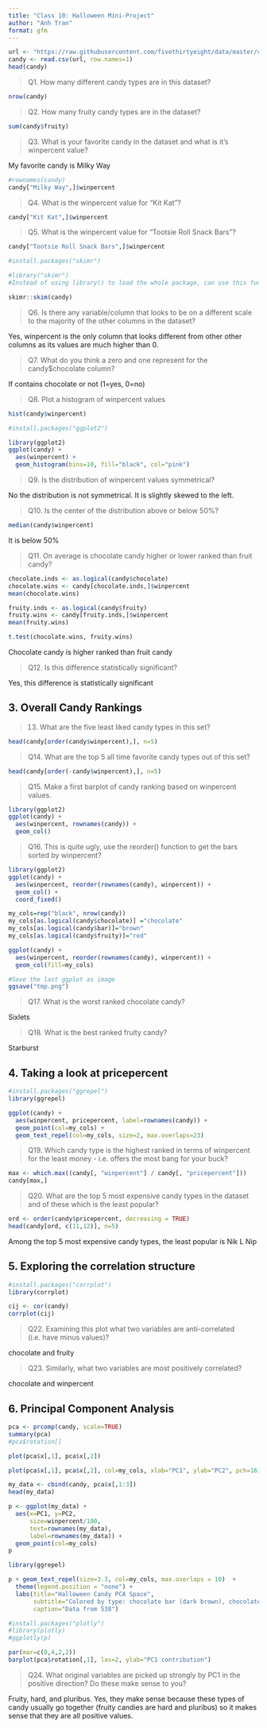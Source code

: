 ```yaml
---
title: "Class 10: Halloween Mini-Project"
author: "Anh Tran"
format: gfm
---
```


```r
url <- "https://raw.githubusercontent.com/fivethirtyeight/data/master/candy-power-ranking/candy-data.csv"
candy <- read.csv(url, row.names=1)
head(candy)
```

>Q1. How many different candy types are in this dataset?

```r
nrow(candy)
```

>Q2. How many fruity candy types are in the dataset?

```r
sum(candy$fruity)
```

>Q3. What is your favorite candy in the dataset and what is it’s winpercent value?

My favorite candy is Milky Way

```r
#rownames(candy)
candy["Milky Way",]$winpercent
```

>Q4. What is the winpercent value for “Kit Kat”?

```r
candy["Kit Kat",]$winpercent
```

>Q5. What is the winpercent value for “Tootsie Roll Snack Bars”?

```r
candy["Tootsie Roll Snack Bars",]$winpercent
```

```r
#install.packages("skimr")
```

```r
#library("skimr")
#Instead of using library() to load the whole package, can use this function instead for just one function

skimr::skim(candy)
```

>Q6. Is there any variable/column that looks to be on a different scale to the majority of the other columns in the dataset?

Yes, winpercent is the only column that looks different from other other columns as its values are much higher than 0. 

>Q7. What do you think a zero and one represent for the candy$chocolate column?

If contains chocolate or not (1=yes, 0=no)

>Q8. Plot a histogram of winpercent values

```r
hist(candy$winpercent)
```

```r
#install.packages("ggplot2")
```

```r
library(ggplot2)
ggplot(candy) + 
  aes(winpercent) +
  geom_histogram(bins=10, fill="black", col="pink")
```

>Q9. Is the distribution of winpercent values symmetrical?

No the distribution is not symmetrical. It is slightly skewed to the left. 

>Q10. Is the center of the distribution above or below 50%?

```r
median(candy$winpercent)
```

It is below 50% 

>Q11. On average is chocolate candy higher or lower ranked than fruit candy?

```r
chocolate.inds <- as.logical(candy$chocolate)
chocolate.wins <- candy[chocolate.inds,]$winpercent
mean(chocolate.wins)

fruity.inds <- as.logical(candy$fruity)
fruity.wins <- candy[fruity.inds,]$winpercent
mean(fruity.wins)
```

```r
t.test(chocolate.wins, fruity.wins)
```

Chocolate candy is higher ranked than fruit candy

>Q12. Is this difference statistically significant?

Yes, this difference is statistically significant

## 3. Overall Candy Rankings

>13. What are the five least liked candy types in this set?

```r
head(candy[order(candy$winpercent),], n=5)
```

>Q14. What are the top 5 all time favorite candy types out of this set?

```r
head(candy[order(-candy$winpercent),], n=5)
```

>Q15. Make a first barplot of candy ranking based on winpercent values.

```r
library(ggplot2)
ggplot(candy) + 
  aes(winpercent, rownames(candy)) + 
  geom_col()
```

>Q16. This is quite ugly, use the reorder() function to get the bars sorted by winpercent?

```r
library(ggplot2)
ggplot(candy) + 
  aes(winpercent, reorder(rownames(candy), winpercent)) + 
  geom_col() +
  coord_fixed()
```


```r
my_cols=rep("black", nrow(candy))
my_cols[as.logical(candy$chocolate)] ="chocolate"
my_cols[as.logical(candy$bar)]="brown"
my_cols[as.logical(candy$fruity)]="red"
```

```r
ggplot(candy) + 
  aes(winpercent, reorder(rownames(candy), winpercent)) + 
  geom_col(fill=my_cols)
```

```r
#Save the last ggplot as image
ggsave("tmp.png")
```

>Q17. What is the worst ranked chocolate candy?

Sixlets

>Q18. What is the best ranked fruity candy?

Starburst

## 4. Taking a look at pricepercent

```r
#install.packages("ggrepel")
library(ggrepel)

ggplot(candy) + 
  aes(winpercent, pricepercent, label=rownames(candy)) + 
  geom_point(col=my_cols) +
  geom_text_repel(col=my_cols, size=2, max.overlaps=23)
```

>Q19. Which candy type is the highest ranked in terms of winpercent for the least money - i.e. offers the most bang for your buck?

```r
max <- which.max((candy[, "winpercent"] / candy[, "pricepercent"]))
candy[max,]
```

>Q20. What are the top 5 most expensive candy types in the dataset and of these which is the least popular?

```r
ord <- order(candy$pricepercent, decreasing = TRUE)
head(candy[ord, c(11,12)], n=5)
```

Among the top 5 most expensive candy types, the least popular is Nik L Nip

## 5. Exploring the correlation structure

```r
#install.packages("corrplot")
library(corrplot)
```

```r
cij <- cor(candy)
corrplot(cij)
```

>Q22. Examining this plot what two variables are anti-correlated (i.e. have minus values)?

chocolate and fruity

>Q23. Similarly, what two variables are most positively correlated?

chocolate and winpercent

## 6. Principal Component Analysis

```r
pca <- prcomp(candy, scale=TRUE)
summary(pca)
#pca$rotation[]
```
```r
plot(pca$x[,1], pca$x[,2])
```

```r
plot(pca$x[,1], pca$x[,2], col=my_cols, xlab="PC1", ylab="PC2", pch=16)
```

```r
my_data <- cbind(candy, pca$x[,1:3])
head(my_data)
```

```r
p <- ggplot(my_data) + 
  aes(x=PC1, y=PC2,
      size=winpercent/100,
      text=rownames(my_data), 
      label=rownames(my_data)) +
  geom_point(col=my_cols)
p
```

```r
library(ggrepel)

p + geom_text_repel(size=3.3, col=my_cols, max.overlaps = 10)  + 
  theme(legend.position = "none") +
  labs(title="Halloween Candy PCA Space",
       subtitle="Colored by type: chocolate bar (dark brown), chocolate other (light brown), fruity (red), other (black)",
       caption="Data from 538")
```

```r
#install.packages("plotly")
#library(plotly)
#ggplotly(p)
```

```r
par(mar=c(8,4,2,2))
barplot(pca$rotation[,1], las=2, ylab="PC1 contribution")
```

>Q24. What original variables are picked up strongly by PC1 in the positive direction? Do these make sense to you?

Fruity, hard, and pluribus. Yes, they make sense because these types of candy usually go together (fruity candies are hard and pluribus) so it makes sense that they are all positive values. 